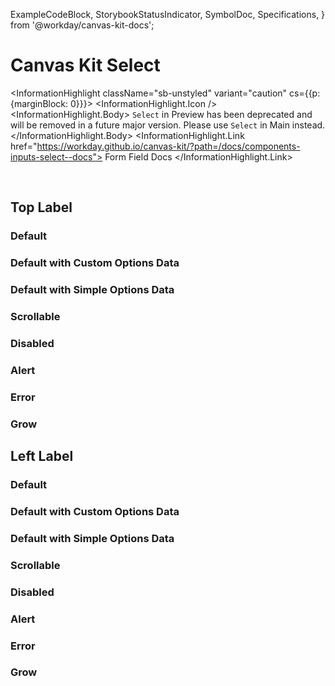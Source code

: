   ExampleCodeBlock,
  StorybookStatusIndicator,
  SymbolDoc,
  Specifications,
} from '@workday/canvas-kit-docs';


<Meta of={SelectStories} />

# Canvas Kit Select <StorybookStatusIndicator type="deprecated" />

<InformationHighlight className="sb-unstyled" variant="caution" cs={{p: {marginBlock: 0}}}>
  <InformationHighlight.Icon />
  <InformationHighlight.Body>
    `Select` in Preview has been deprecated and will be removed in a future major version. Please
    use `Select` in Main instead.
  </InformationHighlight.Body>
  <InformationHighlight.Link href="https://workday.github.io/canvas-kit/?path=/docs/components-inputs-select--docs">
    Form Field Docs
  </InformationHighlight.Link>
</InformationHighlight>

<br />

## Top Label

### Default

<ExampleCodeBlock code={Default} />

### Default with Custom Options Data

<ExampleCodeBlock code={DefaultWithCustomOptions} />

### Default with Simple Options Data

<ExampleCodeBlock code={DefaultWithSimpleOptions} />

### Scrollable

<ExampleCodeBlock code={Scrollable} />

### Disabled

<ExampleCodeBlock code={Disabled} />

### Alert

<ExampleCodeBlock code={Alert} />

### Error

<ExampleCodeBlock code={Error} />

### Grow

<ExampleCodeBlock code={Grow} />

## Left Label

### Default

<ExampleCodeBlock code={DefaultLeft} />

### Default with Custom Options Data

<ExampleCodeBlock code={DefaultWithCustomOptionsLeft} />

### Default with Simple Options Data

<ExampleCodeBlock code={DefaultWithSimpleOptionsLeft} />

### Scrollable

<ExampleCodeBlock code={ScrollableLeft} />

### Disabled

<ExampleCodeBlock code={DisabledLeft} />

### Alert

<ExampleCodeBlock code={AlertLeft} />

### Error

<ExampleCodeBlock code={ErrorLeft} />

### Grow

<ExampleCodeBlock code={GrowLeft} />
